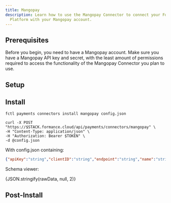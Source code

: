 ```yaml
---
title: Mangopay
description: Learn how to use the Mangopay Connector to connect your Formance
  Platform with your Mangopay account.
---
```



## Prerequisites

Before you begin, you need to have a Mangopay account. Make sure you have a Mangopay API key and secret, with the least amount of permissions required to access the functionality of the Mangopay Connector you plan to use.

<ApiWarning/>

## Setup

<Mangopay/>

## Install

<StackCmd>

```shell
fctl payments connectors install mangopay config.json
```

```shell
curl -X POST "https://$STACK.formance.cloud/api/payments/connectors/mangopay" \
-H "Content-Type: application/json" \
-H "Authorization: Bearer $TOKEN" \
-d @config.json
```

</StackCmd>

With config.json containing:

```json
{"apiKey":"string","clientID":"string","endpoint":"string","name":"string","pageSize":"25","pollingPeriod":"2m"}
```

Schema viewer:

<CodeBlock language="json-schema">{JSON.stringify(rawData, null, 2)}</CodeBlock>

## Post-Install

<MangopayPostInstall/>
